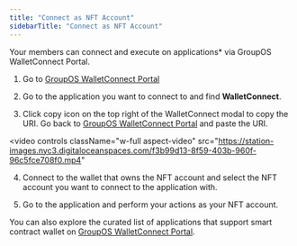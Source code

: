```yaml
---
title: "Connect as NFT Account"
sidebarTitle: "Connect as NFT Account"
---
```


Your members can connect and execute on applications* via GroupOS WalletConnect Portal. 

1. Go to [GroupOS WalletConnect Portal](https://groupos.xyz/wc) 

2. Go to the application you want to connect to and find **WalletConnect**.

3. Click copy icon on the top right of the WalletConnect modal to copy the URI. Go back to [GroupOS WalletConnect Portal](https://groupos.xyz/wc) and paste the URI.

<video
  controls
  className="w-full aspect-video"
  src="https://station-images.nyc3.digitaloceanspaces.com/f3b99d13-8f59-403b-960f-96c5fce708f0.mp4"
></video>

4. Connect to the wallet that owns the NFT account and select the NFT account you want to connect to the application with.

5. Go to the application and perform your actions as your NFT account.

You can also explore the curated list of applications that support smart contract wallet on [GroupOS WalletConnect Portal](https://groupos.xyz/wc).


